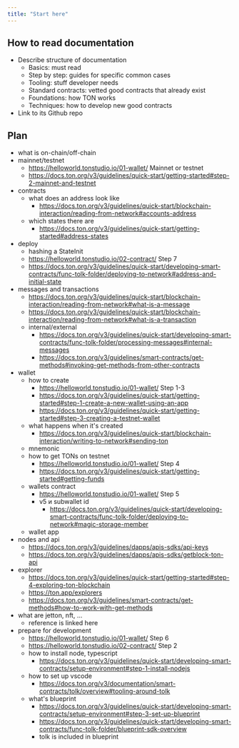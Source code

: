 ```yaml
---
title: "Start here"
---
```


## How to read documentation

- Describe structure of documentation
    - Basics: must read
    - Step by step: guides for specific common cases
    - Tooling: stuff developer needs
    - Standard contracts: vetted good contracts that already exist
    - Foundations: how TON works
    - Techniques: how to develop new good contracts
- Link to its Github repo

## Plan

- what is on-chain/off-chain
- mainnet/testnet
    - https://helloworld.tonstudio.io/01-wallet/ Mainnet or testnet
    - https://docs.ton.org/v3/guidelines/quick-start/getting-started#step-2-mainnet-and-testnet
- contracts
    - what does an address look like
        - https://docs.ton.org/v3/guidelines/quick-start/blockchain-interaction/reading-from-network#accounts-address
    - which states there are
        - https://docs.ton.org/v3/guidelines/quick-start/getting-started#address-states
- deploy
    - hashing a StateInit
    - https://helloworld.tonstudio.io/02-contract/ Step 7
    - https://docs.ton.org/v3/guidelines/quick-start/developing-smart-contracts/func-tolk-folder/deploying-to-network#address-and-initial-state
- messages and transactions
    - https://docs.ton.org/v3/guidelines/quick-start/blockchain-interaction/reading-from-network#what-is-a-message
    - https://docs.ton.org/v3/guidelines/quick-start/blockchain-interaction/reading-from-network#what-is-a-transaction
    - internal/external
        - https://docs.ton.org/v3/guidelines/quick-start/developing-smart-contracts/func-tolk-folder/processing-messages#internal-messages
        - https://docs.ton.org/v3/guidelines/smart-contracts/get-methods#invoking-get-methods-from-other-contracts
- wallet
    - how to create
        - https://helloworld.tonstudio.io/01-wallet/ Step 1-3
        - https://docs.ton.org/v3/guidelines/quick-start/getting-started#step-1-create-a-new-wallet-using-an-app
        - https://docs.ton.org/v3/guidelines/quick-start/getting-started#step-3-creating-a-testnet-wallet
    - what happens when it's created
        - https://docs.ton.org/v3/guidelines/quick-start/blockchain-interaction/writing-to-network#sending-ton
    - mnemonic
    - how to get TONs on testnet
        - https://helloworld.tonstudio.io/01-wallet/ Step 4
        - https://docs.ton.org/v3/guidelines/quick-start/getting-started#getting-funds
    - wallets contract
        - https://helloworld.tonstudio.io/01-wallet/ Step 5
        - v5 и subwallet id
            - https://docs.ton.org/v3/guidelines/quick-start/developing-smart-contracts/func-tolk-folder/deploying-to-network#magic-storage-member
    - wallet app
- nodes and api
    - https://docs.ton.org/v3/guidelines/dapps/apis-sdks/api-keys
    - https://docs.ton.org/v3/guidelines/dapps/apis-sdks/getblock-ton-api
- explorer
    - https://docs.ton.org/v3/guidelines/quick-start/getting-started#step-4-exploring-ton-blockchain
    - https://ton.app/explorers
    - https://docs.ton.org/v3/guidelines/smart-contracts/get-methods#how-to-work-with-get-methods
- what are jetton, nft, ...
    - reference is linked here
- prepare for development
    - https://helloworld.tonstudio.io/01-wallet/ Step 6
    - https://helloworld.tonstudio.io/02-contract/ Step 2
    - how to install node, typescript
        - https://docs.ton.org/v3/guidelines/quick-start/developing-smart-contracts/setup-environment#step-1-install-nodejs
    - how to set up vscode
        - https://docs.ton.org/v3/documentation/smart-contracts/tolk/overview#tooling-around-tolk
    - what's blueprint
        - https://docs.ton.org/v3/guidelines/quick-start/developing-smart-contracts/setup-environment#step-3-set-up-blueprint
        - https://docs.ton.org/v3/guidelines/quick-start/developing-smart-contracts/func-tolk-folder/blueprint-sdk-overview
        - tolk is included in blueprint